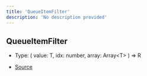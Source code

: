 ```yaml
---
title: 'QueueItemFilter'
description: 'No description provided'
---
```


## QueueItemFilter

- Type: (
  value: T,
  idx: number,
  array: Array\<T>
  ) => R

- [Source](https://github.com/androz2091/discord-player/blob/ce04b3f4c6671029ce4d4aa9090e56ac7e7f5666/packages/utils/src/Queue.ts#L5)
